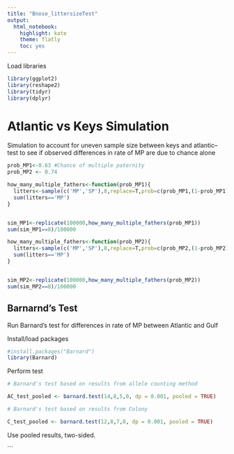 ```yaml
---
title: "Bnose_littersizeTest"
output: 
  html_notebook: 
    highlight: kate
    theme: flatly
    toc: yes
---
```


Load libraries

```r
library(ggplot2)
library(reshape2)
library(tidyr)
library(dplyr)
```


# Atlantic vs Keys Simulation

Simulation to account for uneven sample size between keys and atlantic-- test to see if observed differences in rate of MP are due to chance alone 

```r
prob_MP1<-0.63 #Chance of multiple paternity 
prob_MP2 <- 0.74

how_many_multiple_fathers<-function(prob_MP1){
  litters<-sample(c('MP','SP'),8,replace=T,prob=c(prob_MP1,(1-prob_MP1)))
  sum(litters=='MP')
}


sim_MP1<-replicate(100000,how_many_multiple_fathers(prob_MP1))
sum(sim_MP1==8)/100000

how_many_multiple_fathers<-function(prob_MP2){
  litters<-sample(c('MP','SP'),8,replace=T,prob=c(prob_MP2,(1-prob_MP2)))
  sum(litters=='MP')
}


sim_MP2<-replicate(100000,how_many_multiple_fathers(prob_MP2))
sum(sim_MP2==8)/100000
```

## Barnarnd's Test

Run Barnard's test for differences in rate of MP between Atlantic and Gulf  

Install/load packages

```r
#install.packages("Barnard")
library(Barnard)
```

Perform test

```r
# Barnard's test based on results from allele counting method 

AC_test_pooled <- barnard.test(14,8,5,0, dp = 0.001, pooled = TRUE) 

# Barnard's test based on results from Colony

C_test_pooled <- barnard.test(12,8,7,0, dp = 0.001, pooled = TRUE)
```

Use pooled results, two-sided. 

```

